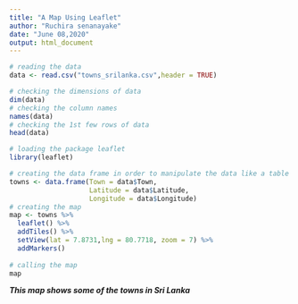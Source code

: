 ---
title: "A Map Using Leaflet"
author: "Ruchira senanayake"
date: "June 08,2020"
output: html_document
---




```{r, echo=FALSE, results='hide',message=FALSE,warning=FALSE,comment=""}
# reading the data
data <- read.csv("towns_srilanka.csv",header = TRUE)

# checking the dimensions of data  
dim(data)
# checking the column names
names(data)
# checking the 1st few rows of data
head(data)
```

```{r, echo=FALSE, message=FALSE,warning=FALSE,comment=""}
# loading the package leaflet
library(leaflet)

# creating the data frame in order to manipulate the data like a table
towns <- data.frame(Town = data$Town,
                    Latitude = data$Latitude,
                    Longitude = data$Longitude)
# creating the map
map <- towns %>%
  leaflet() %>%
  addTiles() %>%
  setView(lat = 7.8731,lng = 80.7718, zoom = 7) %>%
  addMarkers() 
  
# calling the map
map
```

***This map shows some of the towns in Sri Lanka***



























